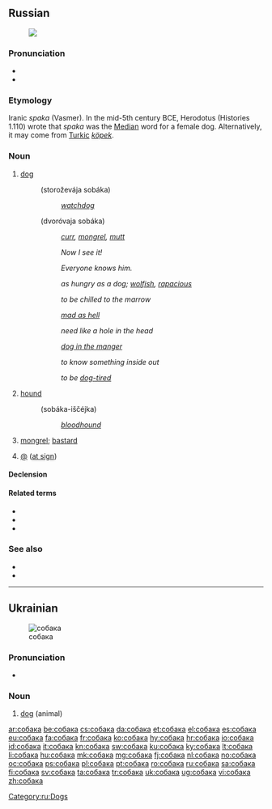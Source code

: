 ==Russian==
{{wikipedia|lang=ru}}
[[File:Laika.jpg|thumb|{{lang|ru|Собака}}]]

===Pronunciation===
* {{audio|Ru-собака.ogg|audio}}
* {{IPA|[sɐˈbakə]|lang=ru}}

===Etymology===
Iranic ''spaka'' (Vasmer). In the mid-5th century BCE, Herodotus (Histories 1.110) wrote that ''spaka'' was the [[Median]] word for a female dog. Alternatively, it may come from [[Turkic]] ''[[köpek]]''.

===Noun===
{{ru-noun|tr=sobáka|g=f|a=a|gen=собаки|gentr=sobáki|pl=собаки|pltr=sobáki}}

# [[dog]]
#: {{lang|ru|[[сторожевой|сторожевая]] собака}} (storoževája sobáka)
#:: ''[[watchdog]]''
#: {{lang|ru|[[дворовый|дворовая]] собака}} (dvoróvaja sobáka)
#:: ''[[curr]], [[mongrel]], [[mutt]]''
#: {{lang|ru|[[вот|Вот]] [[где#Russian|где]] собака [[зарывать|зарыта]]!}}
#:: ''Now I see it!''
#: {{lang|ru|[[он|Его]] [[каждый|каждая]] собака [[знать|знает]]}}
#:: ''Everyone knows him.''
#: {{lang|ru|[[голодный как собака]]}}
#:: ''as hungry as a dog; [[wolfish]], [[rapacious]]''
#: {{lang|ru|[[замёрзнуть как собака]]}}
#:: ''to be chilled to the marrow''
#: {{lang|ru|[[злой как собака]]}}
#:: ''[[mad as hell]]''
#: {{lang|ru|[[нужный как собаке пятая нога]]}}
#:: ''need like a hole in the head''
#: {{lang|ru|[[собака на сене]]}}
#:: ''[[dog in the manger]]''
#: {{lang|ru|[[собаку съесть]]}}
#:: ''to know something inside out''
#: {{lang|ru|[[устать как собака]]}}
#:: ''to be [[dog-tired]]''
# [[hound]]
#: {{lang|ru|собака-[[ищейка]]}} (sobáka-iščéjka)
#:: ''[[bloodhound]]''
# {{context|pejorative|lang=ru}} [[mongrel]]; [[bastard]]
# {{context|Internet|lang=ru}} [[@]] ([[at sign]])

====Declension====
{{ru-noun-anim-vel-а-1|собак|соба́к}}

====Related terms====
* {{l|ru|по-собачьи}}
* {{l|ru|собачий}}
* {{l|ru|собачиться}}

===See also===
* {{l|ru|пёс}}
* {{l|ru|сука}}

[[Category:ru:Dogs]]

----

==Ukrainian==
{{wikipedia|lang=uk}}
[[Image:Kintamani.jpg|thumb|собака]]

===Pronunciation===
* {{audio|Uk-собака.ogg|Audio}}

===Noun===
{{uk-noun|tr=sobáka|g=m}}

# [[dog]] (animal)

[[ar:собака]]
[[be:собака]]
[[cs:собака]]
[[da:собака]]
[[et:собака]]
[[el:собака]]
[[es:собака]]
[[eu:собака]]
[[fa:собака]]
[[fr:собака]]
[[ko:собака]]
[[hy:собака]]
[[hr:собака]]
[[io:собака]]
[[id:собака]]
[[it:собака]]
[[kn:собака]]
[[sw:собака]]
[[ku:собака]]
[[ky:собака]]
[[lt:собака]]
[[li:собака]]
[[hu:собака]]
[[mk:собака]]
[[mg:собака]]
[[fj:собака]]
[[nl:собака]]
[[no:собака]]
[[oc:собака]]
[[ps:собака]]
[[pl:собака]]
[[pt:собака]]
[[ro:собака]]
[[ru:собака]]
[[sa:собака]]
[[fi:собака]]
[[sv:собака]]
[[ta:собака]]
[[tr:собака]]
[[uk:собака]]
[[ug:собака]]
[[vi:собака]]
[[zh:собака]]